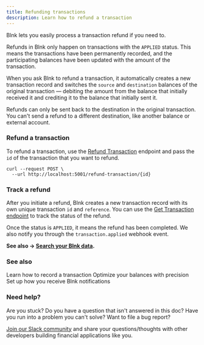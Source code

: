 ```yaml
---
title: Refunding transactions
description: Learn how to refund a transaction
---
```

Blnk lets you easily process a transaction refund if you need to.

Refunds in Blnk only happen on transactions with the `APPLIED` status. This means the transactions have been permanently recorded, and the participating balances have been updated with the amount of the transaction.

When you ask Blnk to refund a transaction, it automatically creates a new transaction record and switches the `source` and `destination` balances of the original transaction — debiting the amount from the balance that initially received it and crediting it to the balance that initially sent it.

Refunds can only be sent back to the destination in the original transaction. You can't send a refund to a different destination, like another balance or external account.

### Refund a transaction

To refund a transaction, use the [Refund Transaction](/misc/refund-transaction) endpoint and pass the `id` of the transaction that you want to refund. 

```curl request
curl --request POST \
  --url http://localhost:5001/refund-transaction/{id}
```

### Track a refund

After you initiate a refund, Blnk creates a new transaction record with its own unique transaction `id` and `reference`. You can use the [Get Transaction endpoint](/misc/get-transaction) to track the status of the refund. 

Once the status is `APPLIED`, it means the refund has been completed. We also notify you through the `transaction.applied` webhook event.

**See also → [Search your Blnk data](/ledger/tutorial/search-blnk-data).**

### See also

<CardGroup>
	<Card title="Record a transaction" icon="book-open-cover" href="/ledger/tutorial/record-a-transaction">
		Learn how to record a transaction
    </Card>
    <Card title="Set up your balance precision" icon="book-open-cover" href="/ledger/tutorial/precision">
        Optimize your balances with precision
    </Card>
    <Card title="Managing notifications" icon="book-open-cover" href="/ledger/guide/notifications">
	    Set up how you receive Blnk notifications
    </Card>
</CardGroup>

### Need help?

Are you stuck? Do you have a question that isn't answered in this doc? Have you run into a problem you can't solve? Want to file a bug report?

[Join our Slack community](https://join.slack.com/t/blnk-ledger/shared_invite/zt-2fwdivkvm-zHW4F8lwtVsbIaPg~dyx9w) and share your questions/thoughts with other developers building financial applications like you.